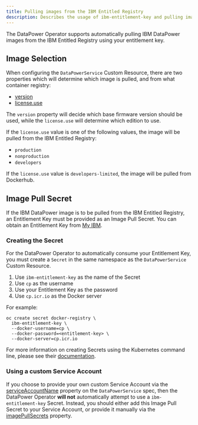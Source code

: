 ```yaml
---
title: Pulling images from the IBM Entitled Registry
description: Describes the usage of ibm-entitlement-key and pulling images from the IBM Entitled Registry
---
```


<PageDescription>

The DataPower Operator supports automatically pulling IBM DataPower images from the IBM Entitled Registry using your entitlement key.

</PageDescription>

## Image Selection

When configuring the `DataPowerService` Custom Resource, there are two properties which will determine which image is pulled, and from what container registry:

- [version](/apis/datapowerservice/spec#version)
- [license.use](/apis/datapowerservice/spec#license)

The `version` property will decide which base firmware version should be used, while the `license.use` will determine which edition to use.

If the `license.use` value is one of the following values, the image will be pulled from the IBM Entitled Registry:

- `production`
- `nonproduction`
- `developers`

If the `license.use` value is `developers-limited`, the image will be pulled from Dockerhub.

## Image Pull Secret

If the IBM DataPower image is to be pulled from the IBM Entitled Registry, an Entitlement Key must be provided as an Image Pull Secret. You can obtain an Entitlement Key from [My IBM](https://myibm.ibm.com/products-services/containerlibrary).

### Creating the Secret

For the DataPower Operator to automatically consume your Entitlement Key, you must create a `Secret` in the same namespace as the `DataPowerService` Custom Resource.

1. Use `ibm-entitlement-key` as the name of the Secret
2. Use `cp` as the username
3. Use your Entitlement Key as the password
4. Use `cp.icr.io` as the Docker server

For example:

```
oc create secret docker-registry \
  ibm-entitlement-key \
  --docker-username=cp \
  --docker-password=<entitlement-key> \
  --docker-server=cp.icr.io
```

For more information on creating Secrets using the Kubernetes command line, please see their [documentation](https://kubernetes.io/docs/tasks/configure-pod-container/pull-image-private-registry/#create-a-secret-by-providing-credentials-on-the-command-line).

### Using a custom Service Account

If you choose to provide your own custom Service Account via the [serviceAccountName](/apis/datapowerservice/spec#serviceaccountname) property on the `DataPowerService` spec, then the DataPower Operator **will not** automatically attempt to use a `ibm-entitlement-key` Secret. Instead, you should either add this Image Pull Secret to your Service Account, or provide it manually via the [imagePullSecrets](/apis/datapowerservice/spec#imagepullsecrets) property.
